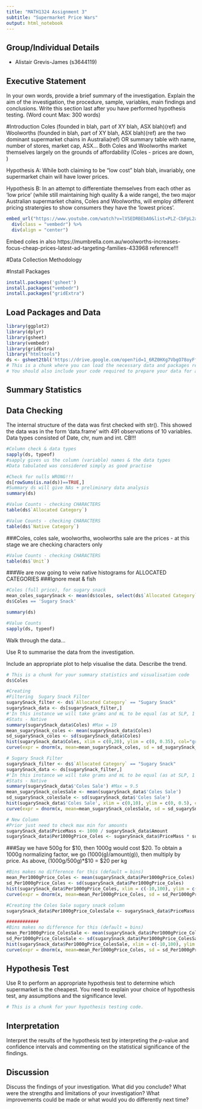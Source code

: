 ```yaml
---
title: "MATH1324 Assignment 3"
subtitle: "Supermarket Price Wars"
output: html_notebook
---
```


## Group/Individual Details

* Alistair Grevis-James (s3644119)

## Executive Statement

In your own words, provide a brief summary of the investigation. Explain the aim of the investigation, the procedure, sample, variables, main findings and conclusions. Write this section last after you have performed hypothesis testing. (Word count Max: 300 words)

#Introduction
Coles (founded in blah, part of XY blah, ASX blah)(ref) and Woolworths (founded in blah, part of XY blah, ASX blah)(ref) are the two dominant supermarket chains in Australia(ref) OR summary table with name, number of stores, market cap, ASX... Both Coles and Woolworths market themselves largely on the grounds of affordability (Coles - prices are down, )

Hypothesis A:
While both claiming to be "low cost" blah blah, invariably, one supermarket chain will have lower prices.

Hypothesis B:
In an attempt to differentiate themselves from each other as 'low price' (while still maintaining high quality & a wide range), the two major Australian supermarket chains, Coles and Woolworths, will employ different pricing stratergies to show consumers they have the 'lowest prices'.

```r
embed_url("https://www.youtube.com/watch?v=lVSEDRBEbA0&list=PLZ-CbFpL2a-suAVgZ0KKdQzHEZ9KVHKSo&index=6") %>%
  div(class = "vembedr") %>%
  div(align = "center")
```

Embed coles in also
https://mumbrella.com.au/woolworths-increases-focus-cheap-prices-latest-ad-targeting-families-433968 reference!!!

#Data Collection Methodology

#Install Packages
```r
install.packages('gsheet')
install.packages("vembedr")
install.packages("gridExtra")
```

## Load Packages and Data
```r
library(ggplot2)
library(dplyr)
library(gsheet)
library(vembedr)
library(gridExtra)
library("htmltools")
ds <- gsheet2tbl('https://drive.google.com/open?id=1_6RZ0HXg7VbgO78oyFfUyZaFOUHYWijy8XH1_jw5tA4')
# This is a chunk where you can load the necessary data and packages required to reproduce the report
# You should also include your code required to prepare your data for analysis.
```

## Summary Statistics

## Data Checking
The internal structure of the data was first checked with str(). This showed the data was in the form 'data.frame' with 491 observations of 10 variables. Data types consisted of Date, chr, num and int. CB!!!
```r
#Column check & data types
sapply(ds, typeof)
#sapply gives us the column (variable) names & the data types
#Data tabulated was considered simply as good practise
```

```r
#Check for nulls WRONG!!!
ds[rowSums(is.na(ds))==TRUE,]
#Summary ds will give NAs + preliminary data analysis
summary(ds)
```

```r
#Value Counts - checking CHARACTERS
table(ds$`Allocated Category`)
```

```r
#Value Counts - checking CHARACTERS
table(ds$`Native Category`)
```
###Coles, coles sale, woolworths, woolworths sale are the prices - at this stage we are checking characters only
```r
#Value Counts - checking CHARACTERS
table(ds$`Unit`)
```
###We are now going to veiw native histograms for ALLOCATED CATEGORIES
###Ignore meat & fish
```r
#Coles (full price), for sugary snack
mean_coles_sugarySnack <- mean(ds$coles, select(ds$`Allocated Category` = 'Sugary Snack'))
ds$Coles == 'Sugary Snack'

summary(ds)
```



```r
#Value Counts
sapply(ds, typeof)
```
Walk through the data...

Use R to summarise the data from the investigation. 

Include an appropriate plot to help visualise the data. Describe the trend. 

```r
# This is a chunk for your summary statistics and visualisation code
ds$Coles
```

```r
#Creating 
#Filtering  Sugary Snack Filter
sugarySnack_filter <- ds$`Allocated Category` == "Sugary Snack"
sugarySnack_data <- ds[sugarySnack_filter,]
#'In this instance we will take grams and mL to be equal (as at SLP, 1 mL has a mass of 1 g)
#Stats - Native
summary(sugarySnack_data$Coles) #Max = 19
mean_sugarySnack_coles <- mean(sugarySnack_data$Coles)
sd_sugarySnack_coles <- sd(sugarySnack_data$Coles)
hist(sugarySnack_data$Coles, xlim = c(0,20), ylim = c(0, 0.35), col="grey", xlab="Price AUD (variable amount g or mL)",main="Histogram of Sugary Snacks at Coles (full price)", breaks = 11, freq = FALSE)
curve(expr = dnorm(x, mean=mean_sugarySnack_coles, sd = sd_sugarySnack_coles), col="darkblue", lwd=2,   add=TRUE)
```

```r
# Sugary Snack Filter
sugarySnack_filter <- ds$`Allocated Category` == "Sugary Snack"
sugarySnack_data <- ds[sugarySnack_filter,]
#'In this instance we will take grams and mL to be equal (as at SLP, 1 mL has a mass of 1 g)
#Stats - Native
summary(sugarySnack_data$'Coles Sale') #Max = 9.5
mean_sugarySnack_colesSale <- mean(sugarySnack_data$'Coles Sale')
sd_sugarySnack_colesSale <- sd(sugarySnack_data$'Coles Sale')
hist(sugarySnack_data$'Coles Sale', xlim = c(0,10), ylim = c(0, 0.5), col="grey", xlab="Price AUD (variable amount g or mL)", main="Histogram of Sugary Snacks at Coles (sale price)", freq = FALSE)
curve(expr = dnorm(x, mean=mean_sugarySnack_colesSale, sd = sd_sugarySnack_colesSale), col="darkblue", lwd=2, add=TRUE)
```


```r
# New Column
#Prior just need to check max min for amounts
sugarySnack_data$PriceMass <- 1000 / sugarySnack_data$Amount
sugarySnack_data$Per1000gPrice_Coles <- sugarySnack_data$PriceMass * sugarySnack_data$Coles
```

###Say we have 500g for $10, then 1000g would cost $20. To obtain a 1000g normalizing factor, we go (1000(g)/amount(g)), then multiply by price. As above, (1000g/500g)*$10 = $20 per kg 

```r
#Bins makes no difference for this (default = bins)
mean_Per1000gPrice_Coles <- mean(sugarySnack_data$Per1000gPrice_Coles)
sd_Per1000gPrice_Coles <- sd(sugarySnack_data$Per1000gPrice_Coles)
hist(sugarySnack_data$Per1000gPrice_Coles, xlim = c(-10,100), ylim = c(0, 0.04), col="grey", xlab="Price (per 1000 g or mL)", main="Histogram of Sugary Snacks at Coles (full price)", freq = FALSE)
curve(expr = dnorm(x, mean=mean_Per1000gPrice_Coles, sd = sd_Per1000gPrice_Coles), col="darkblue", lwd=2, add=TRUE)
```

```r
#Creating the Coles Sale sugary snack column
sugarySnack_data$Per1000gPrice_ColesSale <- sugarySnack_data$PriceMass * sugarySnack_data$'Coles Sale'
```

```r
############
#Bins makes no difference for this (default = bins)
mean_Per1000gPrice_ColesSale <- mean(sugarySnack_data$Per1000gPrice_ColesSale)
sd_Per1000gPrice_ColesSale <- sd(sugarySnack_data$Per1000gPrice_ColesSale)
hist(sugarySnack_data$Per1000gPrice_ColesSale, xlim = c(-10,100), ylim = c(0, 0.04), col="grey", xlab="Price (per 1000 g or mL)", main="Histogram of Sugary Snacks at Coles (full price)", freq = FALSE)
curve(expr = dnorm(x, mean=mean_Per1000gPrice_Coles, sd = sd_Per1000gPrice_Coles), col="darkblue", lwd=2, add=TRUE)
```


## Hypothesis Test

Use R to perform an appropriate hypothesis test to determine which supermarket is the cheapest. You need to explain your choice of hypothesis test, any assumptions and the significance level. 

```r
# This is a chunk for your hypothesis testing code.
```

## Interpretation

Interpret the results of the hypothesis test by interpreting the $p$-value and confidence intervals and commenting on the statistical significance of the findings. 

## Discussion 

Discuss the findings of your investigation. What did you conclude? What were the strengths and limitations of your investigation? What improvements could be made or what would you do differently next time?


